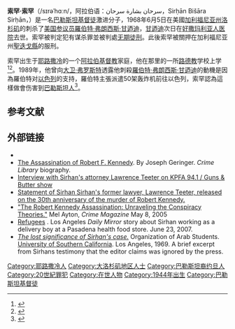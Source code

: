 {{Infobox criminal
| native_name = سرحان سرحان
| caption = 2016年的索罕·索罕
| image = Sirhan Sirhan in 2021.jpg
| native_name_lang = 
| birth_name = Sirhan Bishara Sirhan
| birth_date = {{Birth date and age|1944|3|19}}
| birth_place =[[巴勒斯坦託管地|巴勒斯坦託管地]][[耶路撒冷|耶路撒冷]]
| death_date =
| death_place = 
| charge = [[罗伯特·F·肯尼迪遇刺案|罗伯特·F·肯尼迪遇刺案]]
| conviction_penalty = 1969年被判[[美国死刑制度|死刑]]，1972年改判[[無期徒刑|無期徒刑]]
| conviction_status = 關押在[[聖迭戈縣|聖迭戈縣]]{{link-en|理查德·多诺万惩教所|Richard J. Donovan Correctional Facility}}
| occupation = [[馬伕|馬伕]]
| height = {{convert|5|ft|5|in|cm|sigfig=3|abbr=on}}
| nationality = [[巴勒斯坦|巴勒斯坦]]、[[約旦|約旦]]
}}'''索罕·索罕'''（/sɪrəˈhɑːn/，阿拉伯语：سرحان بشارة سرحان，Sirḥān Bišāra Sirḥān，{{bd|1944年|3月19日||}}）是一名[[巴勒斯坦基督徒|巴勒斯坦基督徒]]激进分子，1968年6月5日在美國[[加利福尼亚州|加利福尼亚州]][[洛杉矶|洛杉矶]]的{{link-en|大使酒店|Ambassador Hotel (Los Angeles)}}刺杀了[[美国参议院|美国参议员]][[羅伯特·弗朗西斯·甘迺迪|羅伯特·弗朗西斯·甘迺迪]]，[[羅伯特·弗朗西斯·甘迺迪|甘迺迪]]次日在[[好撒玛利亚人医院_(洛杉矶)|好撒玛利亚人医院]]去世。索罕被判定犯有谋杀罪並被判處[[无期徒刑|无期徒刑]]。此後索罕被關押在加利福尼亚州[[聖迭戈縣|聖迭戈縣]]的{{link-en|理查德·多诺万惩教所|Richard J. Donovan Correctional Facility}}服刑。

索罕出生于[[耶路撒冷|耶路撒冷]]的一个[[阿拉伯基督徒|阿拉伯基督教]]家庭，他在那里的一所[[路德教|路德教]]学校上学<ref>{{Cite web|title=Sirhan|url=https://www.washingtonpost.com/archive/lifestyle/1979/08/20/sirhan/75cd41f0-e570-4bc4-ac93-83f251eec765/|author=Gorney|date=August 20, 1979|first=Cynthia|work=Washington Post|access-date=2020-11-08|archive-date=2020-08-18|archive-url=https://web.archive.org/web/20200818111942/https://www.washingtonpost.com/archive/lifestyle/1979/08/20/sirhan/75cd41f0-e570-4bc4-ac93-83f251eec765/|dead-url=no}}</ref><ref>{{Cite web|title=Who is Sirhan Sirhan? Eugene Register-Guard – Google News Archive Search|url=https://news.google.com/newspapers?nid=1310&dat=19680617&id=vadVAAAAIBAJ&sjid=8OADAAAAIBAJ&pg=5074,3923639&hl=en|author=Shreiman|first=Jack|work=news.google.com|access-date=2020-11-08|archive-date=2021-03-08|archive-url=https://web.archive.org/web/20210308170911/https://news.google.com/newspapers?nid=1310&dat=19680617&id=vadVAAAAIBAJ&sjid=8OADAAAAIBAJ&pg=5074,3923639&hl=en|dead-url=no}}</ref>。1989年，他曾向[[大卫·弗罗斯特|大卫·弗罗斯特]]透露他刺殺[[羅伯特·弗朗西斯·甘迺迪|羅伯特·弗朗西斯·甘迺迪]]的動機是因為羅伯特对[[以色列|以色列]]的支持，羅伯特主張派遣50架轰炸机前往以色列，索罕認為這樣做會伤害到[[巴勒斯坦人|巴勒斯坦人]]<ref>{{Cite news|title=Sirhan Felt Betrayed by Kennedy|url=https://www.nytimes.com/1989/02/20/us/sirhan-felt-betrayed-by-kennedy.html|date=February 20, 1989|work=[[纽约时报|纽约时报]]|agency=Associated Press|accessdate=October 20, 2013|archive-date=2021-03-08|archive-url=https://web.archive.org/web/20210308204651/https://www.nytimes.com/1989/02/20/us/sirhan-felt-betrayed-by-kennedy.html|dead-url=no}}</ref>。

== 参考文献 ==
{{Reflist|30em}}

== 外部链接 ==

* {{Imdb name|id=0802805|name=Sirhan Sirhan}}
* [https://web.archive.org/web/20070617104527/http://www.crimelibrary.com/terrorists_spies/assassins/kennedy/4.html The Assassination of Robert F. Kennedy]. By Joseph Geringer. ''Crime Library'' biography.
* [https://web.archive.org/web/20080403063030/http://www.kpfa.org/archives/index.php?arch=8965&page=2&type= Interview with Sirhan's attorney Lawrence Teeter on KPFA 94.1 / Guns & Butter show]
* [http://www.realhistoryarchives.com/collections/assassinations/teeter.htm Statement of Sirhan Sirhan's former lawyer, Lawrence Teeter, released on the 30th anniversary of the murder of Robert Kennedy.] {{Wayback|url=http://www.realhistoryarchives.com/collections/assassinations/teeter.htm |date=20210212014554 }}
* [http://crimemagazine.com/robert-kennedy-assassination-unraveling-conspiracy-theories "The Robert Kennedy Assassination: Unraveling the Conspiracy Theories."] {{Wayback|url=http://crimemagazine.com/robert-kennedy-assassination-unraveling-conspiracy-theories |date=20121115112154 }} Mel Ayton, ''Crime Magazine'' May 8, 2005
* [http://latimesblogs.latimes.com/thedailymirror/2007/06/refugees.html Refugees] {{Wayback|url=http://latimesblogs.latimes.com/thedailymirror/2007/06/refugees.html |date=20210224134352 }}.  Los Angeles ''Daily Mirror'' story about Sirhan working as a delivery boy at a Pasadena health food store. June 23, 2007.
* [[iarchive:TheLostSignificanceOfSirhansCase|''The lost significance of Sirhan's case.'']] Organization of Arab Students. [[南加州大学|University of Southern California]]. Los Angeles, 1969. A brief excerpt from Sirhans testimony that the editor claims was ignored by the press.

[[Category:耶路撒冷人|Category:耶路撒冷人]]
[[Category:大洛杉矶地区人士|Category:大洛杉矶地区人士]]
[[Category:巴勒斯坦裔约旦人|Category:巴勒斯坦裔约旦人]]
[[Category:20世紀罪犯|Category:20世紀罪犯]]
[[Category:在世人物|Category:在世人物]]
[[Category:1944年出生|Category:1944年出生]]
[[Category:巴勒斯坦基督徒|Category:巴勒斯坦基督徒]]
